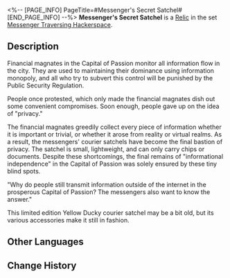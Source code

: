 <%-- [PAGE_INFO]
PageTitle=#Messenger's Secret Satchel#
[END_PAGE_INFO] --%>
{{Relic Infobox
|id        = 61143
|image     = Item Messenger's Secret Satchel.png{{subst:void|<!--$UPLOAD:<<SpriteOutput/RelicFigures/IconRelic_114_3.png>-<Item Messenger's Secret Satchel.png>-<Relic Icons>>-->}}
|set       = Messenger Traversing Hackerspace
|piece     = Body
|mentions  = 
}}
{{Description|A trendy courier satchel. It's adorned with many cute accessories.}}
'''Messenger's Secret Satchel''' is a [[Relic]] in the set [[Messenger Traversing Hackerspace]].

==Description==
Financial magnates in the Capital of Passion monitor all information flow in the city. They are used to maintaining their dominance using information monopoly, and all who try to subvert this control will be punished by the Public Security Regulation.

People once protested, which only made the financial magnates dish out some convenient compromises. Soon enough, people gave up on the idea of "privacy."

The financial magnates greedily collect every piece of information whether it is important or trivial, or whether it arose from reality or virtual realms. As a result, the messengers' courier satchels have become the final bastion of privacy. The satchel is small, lightweight, and can only carry chips or documents. Despite these shortcomings, the final remains of "informational independence" in the Capital of Passion was solely ensured by these tiny blind spots.

"Why do people still transmit information outside of the internet in the prosperous Capital of Passion? The messengers also want to know the answer."

This limited edition Yellow Ducky courier satchel may be a bit old, but its various accessories make it still in fashion.

==Other Languages==
{{Other Languages
|en   = Messenger's Secret Satchel
|zhs  = 信使的密信挎包
|zht  = 信使的密信單肩包
|ja   = メッセンジャーの{{Rubi|密書|みっしょ}}ショルダーバッグ
|ko   = 메신저의 비밀 편지 크로스백
|es   = Bolso secreto del mensajero
|fr   = Sacoche secrète de messager
|ru   = Сумка вестника
|th   = Messenger's Secret Satchel
|vi   = Túi Mật Thư Của Tín Sứ
|de   = Geheime Umhängetasche des Boten
|id   = Messenger's Secret Satchel
|pt   = Bolsa Secreta do Mensageiro
}}

==Change History==
{{Change History|1.2}}